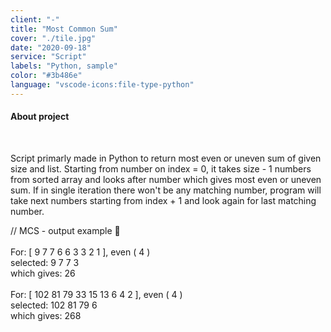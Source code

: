```yaml
---
client: "-"
title: "Most Common Sum"
cover: "./tile.jpg"
date: "2020-09-18"
service: "Script"
labels: "Python, sample"
color: "#3b486e"
language: "vscode-icons:file-type-python"
---
```



<h4>About project</h4>

<br/>

Script primarly made in Python to return most even or uneven sum of given size and list. Starting from number on index = 0, it takes size - 1 numbers from sorted array and looks after number which gives most even or uneven sum. If in single iteration there won't be any matching number, program will take next numbers starting from index + 1 and look again for last matching number.

<div class="highlighted-block">
  // MCS - output example 🤖 <br/><br/>
  For: [ 9 7 7 6 6 3 3 2 1 ], even ( 4 ) <br/>
  selected: 9 7 7 3 <br/>
  which gives: 26 <br/>
  <br/>
  For: [ 102 81 79 33 15 13 6 4 2 ], even ( 4 ) <br/>
  selected: 102 81 79 6 <br/>
  which gives: 268
</div>

<Arrow/>

<GitHubButton url="https://github.com/trolit/mcs-sample#readme"/>